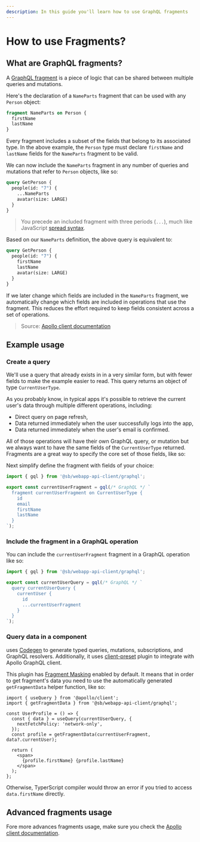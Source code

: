```yaml
---
description: In this guide you'll learn how to use GraphQL fragments
---
```


# How to use Fragments?

## What are GraphQL fragments?

A [GraphQL fragment](https://graphql.org/learn/queries/#fragments) is a piece of logic that can be shared between
multiple queries and mutations.

Here's the declaration of a `NameParts` fragment that can be used with any `Person` object:

```graphql
fragment NameParts on Person {
  firstName
  lastName
}
```

Every fragment includes a subset of the fields that belong to its associated type. In the above example, the `Person`
type must declare `firstName` and `lastName` fields for the `NameParts` fragment to be valid.

We can now include the `NameParts` fragment in any number of queries and mutations that refer to `Person` objects, like
so:

```graphql
query GetPerson {
  people(id: "7") {
    ...NameParts
    avatar(size: LARGE)
  }
}
```

> You precede an included fragment with three periods (`...`), much like JavaScript [spread syntax](https://developer.mozilla.org/en-US/docs/Web/JavaScript/Reference/Operators/Spread_syntax).

Based on our `NameParts` definition, the above query is equivalent to:

```graphql
query GetPerson {
  people(id: "7") {
    firstName
    lastName
    avatar(size: LARGE)
  }
}
```

If we later change which fields are included in the `NameParts` fragment, we automatically change which fields are
included in operations that use the fragment. This reduces the effort required to keep fields consistent across a set of
operations.

> Source: [Apollo client documentation](https://www.apollographql.com/docs/react/data/fragments/)

## Example usage

### Create a query

We'll use a query that already exists in <ProjectName/> in a very similar form, but with fewer fields to make the
example easier to read. This query returns an object of type `CurrentUserType`.

As you probably know, in typical apps it's possible to retrieve the current user's data through multiple different
operations, including:

- Direct query on page refresh,
- Data returned immediately when the user successfully logs into the app,
- Data returned immediately when the user's email is confirmed.

All of those operations will have their own GraphQL query, or mutation but we always want to have the same fields of the
`CurrentUserType` returned. Fragments are a great way to specify the core set of those fields, like so:

Next simplify define the fragment with fields of your choice:

```ts
import { gql } from '@sb/webapp-api-client/graphql';

export const currentUserFragment = gql(/* GraphQL */ `
  fragment currentUserFragment on CurrentUserType {
    id
    email
    firstName
    lastName
  }
`);
```

### Include the fragment in a GraphQL operation

You can include the `currentUserFragment` fragment in a GraphQL operation like so:

```ts
import { gql } from '@sb/webapp-api-client/graphql';

export const currentUserQuery = gql(/* GraphQL */ `
  query currentUserQuery {
    currentUser {
      id
      ...currentUserFragment
    }
  }
`);
```

### Query data in a component

<ProjectName/> uses [Codegen](https://the-guild.dev/graphql/codegen) to generate typed queries, mutations,
subscriptions, and GraphQL resolvers. Additionally, it uses [client-preset](https://the-guild.dev/graphql/codegen/plugins/presets/preset-client)
plugin to integrate with Apollo GraphQL client.

This plugin has [Fragment Masking](https://the-guild.dev/graphql/codegen/plugins/presets/preset-client#fragment-masking)
enabled by default. It means that in order to get fragment's data you need to use the automatically generated
`getFragmentData` helper function, like so:

```tsx
import { useQuery } from '@apollo/client';
import { getFragmentData } from '@sb/webapp-api-client/graphql';

const UserProfile = () => {
  const { data } = useQuery(currentUserQuery, {
    nextFetchPolicy: 'network-only',
  });
  const profile = getFragmentData(currentUserFragment, data?.currentUser);

  return (
    <span>
      {profile.firstName} {profile.lastName}
    </span>
  );
};
```

Otherwise, TyperScript compiler would throw an error if you tried to access `data.firstName` directly.

## Advanced fragments usage

Fore more advances fragments usage, make sure you check the [Apollo client documentation](https://www.apollographql.com/docs/react/data/fragments/).
